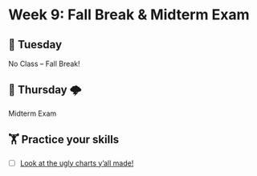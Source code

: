 # Week 9: Fall Break & Midterm Exam

## 🌮 Tuesday

No Class – Fall Break!

## 🔨️ Thursday 🌩

Midterm Exam

##  🏋️ Practice your skills

- [ ] [Look at the ugly charts y'all made!](../activities/ugly-graphics.qmd)

